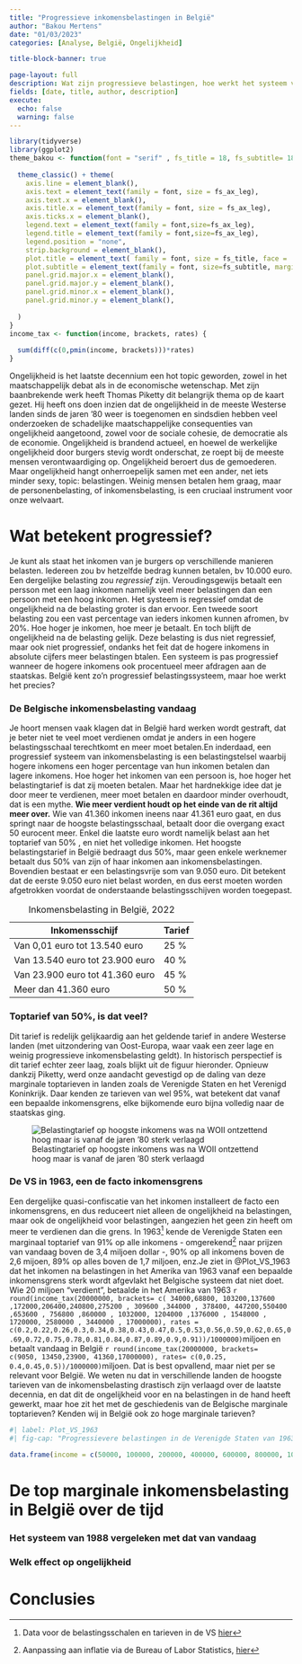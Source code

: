 ```yaml
---
title: "Progressieve inkomensbelastingen in België"
author: "Bakou Mertens"
date: "01/03/2023"
categories: [Analyse, België, Ongelijkheid]

title-block-banner: true

page-layout: full
description: Wat zijn progressieve belastingen, hoe werkt het systeem vandaag in België en buurlanden en hoe ging het er vroeger aan toe? Een definitie, internationale vergelijking en historische contextualisering van de Belgische inkomensbelasting. 
fields: [date, title, author, description]
execute:
  echo: false
  warning: false
---
```


```r
library(tidyverse)
library(ggplot2)
theme_bakou <- function(font = "serif" , fs_title = 18, fs_subtitle= 18, fs_ax_leg = 17) {
  
  theme_classic() + theme(
    axis.line = element_blank(),
    axis.text = element_text(family = font, size = fs_ax_leg),
    axis.text.x = element_blank(),
    axis.title.x = element_text(family = font, size = fs_ax_leg),
    axis.ticks.x = element_blank(),
    legend.text = element_text(family = font,size=fs_ax_leg),
    legend.title = element_text(family = font,size=fs_ax_leg),
    legend.position = "none",
    strip.background = element_blank(),
    plot.title = element_text( family = font, size = fs_title, face = 'italic'), 
    plot.subtitle = element_text(family = font, size=fs_subtitle, margin=  margin(l=-50) ),
    panel.grid.major.x = element_blank(),
    panel.grid.major.y = element_blank(),
    panel.grid.minor.x = element_blank(),
    panel.grid.minor.y = element_blank(),    
    
  )
}
income_tax <- function(income, brackets, rates) {
  
  sum(diff(c(0,pmin(income, brackets)))*rates)
} 
```

Ongelijkheid is het laatste decennium een hot topic geworden, zowel in het maatschappelijk debat als in de economische wetenschap. Met zijn baanbrekende werk heeft Thomas Piketty dit belangrijk thema op de kaart gezet. Hij heeft ons doen inzien dat de ongelijkheid in de meeste Westerse landen sinds de jaren '80 weer is toegenomen en sindsdien hebben veel onderzoeken de schadelijke maatschappelijke consequenties van ongelijkheid aangetoond, zowel voor de sociale cohesie, de democratie als de economie. Ongelijkheid is brandend actueel, en hoewel de werkelijke ongelijkheid door burgers stevig wordt onderschat, ze roept bij de meeste mensen verontwaardiging op. Ongelijkheid beroert dus de gemoederen. Maar ongelijkheid hangt onherroepelijk samen met een ander, net iets minder sexy, topic: belastingen. Weinig mensen betalen hem graag, maar de personenbelasting, of inkomensbelasting, is een cruciaal instrument voor onze welvaart.

# Wat betekent progressief?

Je kunt als staat het inkomen van je burgers op verschillende manieren belasten. Iedereen zou bv hetzelfde bedrag kunnen betalen, bv 10.000 euro. Een dergelijke belasting zou *regressief* zijn. Veroudingsgewijs betaalt een persson met een laag inkomen namelijk veel meer belastingen dan een persoon met een hoog inkomen. Het systeem is regressief omdat de ongelijkheid na de belasting groter is dan ervoor. Een tweede soort belasting zou een vast percentage van ieders inkomen kunnen afromen, bv 20%. Hoe hoger je inkomen, hoe meer je betaalt. En toch blijft de ongelijkheid na de belasting gelijk. Deze belasting is dus niet regressief, maar ook niet progressief, ondanks het feit dat de hogere inkomens in absolute cijfers meer belastingen btalen. Een systeem is pas progressief wanneer de hogere inkomens ook procentueel meer afdragen aan de staatskas. België kent zo'n progressief belastingssysteem, maar hoe werkt het precies?

### De Belgische inkomensbelasting vandaag

Je hoort mensen vaak klagen dat in België hard werken wordt gestraft, dat je beter niet te veel moet verdienen omdat je anders in een hogere belastingsschaal terechtkomt en meer moet betalen.En inderdaad, een progressief systeem van inkomensbelasting is een belastingstelsel waarbij hogere inkomens een hoger percentage van hun inkomen betalen dan lagere inkomens. Hoe hoger het inkomen van een persoon is, hoe hoger het belastingtarief is dat zij moeten betalen. Maar het hardnekkige idee dat je door meer te verdienen, meer moet betalen en daardoor minder overhoudt, dat is een mythe. **Wie meer verdient houdt op het einde van de rit altijd meer over.** Wie van 41.360 inkomen ineens naar 41.361 euro gaat, en dus springt naar de hoogste belastingsschaal, betaalt door die overgang exact 50 eurocent meer. Enkel die laatste euro wordt namelijk belast aan het toptarief van 50% , en niet het volledige inkomen. Het hoogste belastingstarief in België bedraagt dus 50%, maar geen enkele werknemer betaalt dus 50% van zijn of haar inkomen aan inkomensbelastingen. Bovendien bestaat er een belastingsvrije som van 9.050 euro. Dit betekent dat de eerste 9.050 euro niet belast worden, en dus eerst moeten worden afgetrokken voordat de onderstaande belastingsschijven worden toegepast.

| Inkomensschijf                  | Tarief |
|---------------------------------|--------|
| Van 0,01 euro tot 13.540 euro   | 25 %   |
| Van 13.540 euro tot 23.900 euro | 40 %   |
| Van 23.900 euro tot 41.360 euro | 45 %   |
| Meer dan 41.360 euro            | 50 %   |

: Inkomensbelasting in België, 2022

### Toptarief van 50%, is dat veel?

Dit tarief is redelijk gelijkaardig aan het geldende tarief in andere Westerse landen (met uitzondering van Oost-Europa, waar vaak een zeer lage en weinig progressieve inkomensbelasting geldt). In historisch perspectief is dit tarief echter zeer laag, zoals blijkt uit de figuur hieronder. Opnieuw dankzij Piketty, werd onze aandacht gevestigd op de daling van deze marginale toptarieven in landen zoals de Verenigde Staten en het Verenigd Koninkrijk. Daar kenden ze tarieven van wel 95%, wat betekent dat vanaf een bepaalde inkomensgrens, elke bijkomende euro bijna volledig naar de staatskas ging.

![Belastingtarief op hoogste inkomens was na WOII ontzettend hoog maar is vanaf de jaren '80 sterk verlaagd](Piketty_top_income.png)

### De VS in 1963, een de facto inkomensgrens

Een dergelijke quasi-confiscatie van het inkomen installeert de facto een inkomensgrens, en dus reduceert niet alleen de ongelijkheid na belastingen, maar ook de ongelijkheid voor belastingen, aangezien het geen zin heeft om meer te verdienen dan die grens. In 1963[^1] kende de Verenigde Staten een marginaal toptarief van 91% op alle inkomens - omgerekend[^2] naar prijzen van vandaag boven de 3,4 miljoen dollar -, 90% op all inkomens boven de 2,6 mijoen, 89% op alles boven de 1,7 miljoen, enz.Je ziet in @Plot_VS_1963 dat het inkomen na belastingen in het Amerika van 1963 vanaf een bepaalde inkomensgrens sterk wordt afgevlakt het Belgische systeem dat niet doet. Wie 20 miljoen "verdient", betaalde in het Amerika van 1963 `r round(income_tax(20000000, brackets= c( 34000,68800, 103200,137600 ,172000,206400,240800,275200 , 309600 ,344000 , 378400, 447200,550400 ,653600 , 756800 ,860000 , 1032000, 1204000 ,1376000 , 1548000 , 1720000, 2580000 , 3440000 , 17000000), rates = c(0.2,0.22,0.26,0.3,0.34,0.38,0.43,0.47,0.5,0.53,0.56,0.59,0.62,0.65,0.69,0.72,0.75,0.78,0.81,0.84,0.87,0.89,0.9,0.91))/1000000)`miljoen en betaalt vandaag in België `r round(income_tax(20000000, brackets=  c(9050, 13450,23900, 41360,17000000), rates= c(0,0.25, 0.4,0.45,0.5))/1000000)`miljoen. Dat is best opvallend, maar niet per se relevant voor België. We weten nu dat in verschillende landen de hoogste tarieven van de inkomensbelasting drastisch zijn verlaagd over de laatste decennia, en dat dit de ongelijkheid voor en na belastingen in de hand heeft gewerkt, maar hoe zit het met de geschiedenis van de Belgische marginale toptarieven? Kenden wij in België ook zo hoge marginale tarieven?

[^1]: Data voor de belastingsschalen en tarieven in de VS [hier](https://taxfoundation.org/historical-income-tax-rates-brackets/)

[^2]: Aanpassing aan inflatie via de Bureau of Labor Statistics, [hier](https://www.bls.gov/data/inflation_calculator.htm)

```r
#| label: Plot_VS_1963
#| fig-cap: "Progressievere belastingen in de Verenigde Staten van 1963 dan in België vandaag"

data.frame(income = c(50000, 100000, 200000, 400000, 600000, 800000, 1000000, 1200000, 1400000, 1600000, 3200000, 6400000,9600000, 12800000,16000000 )) %>% rowwise() %>% mutate(tax_VS = income_tax(income, brackets= c( 34000,68800, 103200,137600 ,172000,206400,240800,275200 , 309600 ,344000 , 378400, 447200,550400 ,653600 , 756800 ,860000 , 1032000, 1204000 ,1376000 , 1548000 , 1720000, 2580000 , 3440000 , 17000000), rates = c(0.2,0.22,0.26,0.3,0.34,0.38,0.43,0.47,0.5,0.53,0.56,0.59,0.62,0.65,0.69,0.72,0.75,0.78,0.81,0.84,0.87,0.89,0.9,0.91)), tax_BE = income_tax(income, brackets = c(9050, 13450,23900, 41360,17000000), rates= c(0,0.25, 0.4,0.45,0.5)) , income_after_tax_VS = income - tax_VS, income_after_tax_BE = income-tax_BE )  %>% ggplot(aes(x= income)) + geom_point(aes(y= income_after_tax_BE), color= "#c61361", size= 3, alpha=0.7 ) + geom_point(aes(y=income_after_tax_VS), color= "#25a88e", size=3, alpha=0.5) + theme_bakou(fs_title = 16, fs_subtitle = 13, fs_ax_leg = 13) + theme(axis.text.x= element_text()) +  coord_cartesian(xlim=c(0,3200000), ylim=c(0,1800000)) + scale_x_continuous(breaks= c(100000, 500000, 1000000, 3000000), labels = scales::dollar_format(scale=0.000001, prefix = "$", suffix=" \nmilj." ))+ scale_y_continuous(breaks= c(100000, 500000, 1000000, 1800000),labels = scales::dollar_format(scale=0.000001, prefix = "$", suffix=" \nmilj." ))  + labs(x= "Inkomen voor belasting", y= NULL, title="Belasting op hoge inkomens \nin België vandaag versus in de VS in 1963", subtitle= "Inkomen \nna belastigen" ,caption = "Website: https://beconblog.quarto.pub/ \n") + annotate(geom="text", x= 2500000, y= 700000, label= "VS in 1963", color= "#25a88e") + annotate(geom="text", x= 2500000, y= 1520000, label= "België vandaag", color= "#c61361")
```

# De top marginale inkomensbelasting in België over de tijd

### Het systeem van 1988 vergeleken met dat van vandaag

### Welk effect op ongelijkheid

# Conclusies
